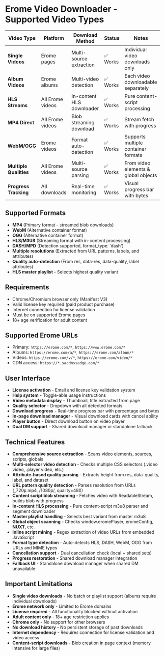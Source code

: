 # Erome Video Downloader - Supported Video Types

| Video Type             | Platform                | Download Method         | Status     | Notes                              |
| ---------------------- | ----------------------- | ----------------------- | ---------- | ---------------------------------- |
| **Single Videos**      | Erome pages             | Multi-source extraction | ✅ Works   | Individual video downloads only    |
| **Album Videos**       | Erome albums            | Multi-video detection   | ✅ Works   | Each video downloadable separately |
| **HLS Streams**        | All Erome videos        | In-content HLS downloader| ✅ Works  | Pure content-script processing     |
| **MP4 Direct**         | All Erome videos        | Blob streaming download | ✅ Works   | Stream fetch with progress         |
| **WebM/OGG**           | Erome videos            | Format auto-detection   | ✅ Works   | Supports multiple container formats|
| **Multiple Qualities** | All Erome videos        | Multi-source parsing    | ✅ Works   | From video elements & global objects|
| **Progress Tracking**  | All downloads           | Real-time monitoring    | ✅ Works   | Visual progress bar with bytes     |

## Supported Formats

- **MP4** (Primary format - streamed blob downloads)
- **WebM** (Alternative container format)
- **OGG** (Alternative container format)
- **HLS/M3U8** (Streaming format with in-content processing)
- **DASH/MPD** (Detection supported, format_type: 'dash')
- **Multiple resolutions** (Extracted from URL patterns, labels, and attributes)
- **Quality auto-detection** (From res, data-res, data-quality, label attributes)
- **HLS master playlist** - Selects highest quality variant

## Requirements

- Chrome/Chromium browser only (Manifest V3)
- Valid license key required (paid product purchase)
- Internet connection for license validation
- Must be on supported Erome pages
- 18+ age verification for adult content

## Supported Erome URLs

- Primary: `https://erome.com/*`, `https://www.erome.com/*`
- Albums: `https://erome.com/a/*`, `https://erome.com/album/*`
- Videos: `https://erome.com/v/*`, `https://erome.com/video/*`
- CDN access: `https://*.sacdnssedge.com/*`

## User Interface

- **License activation** - Email and license key validation system
- **Help system** - Toggle-able usage instructions
- **Video metadata display** - Thumbnail, title extracted from page
- **Quality selector** - Dropdown with all detected formats
- **Download progress** - Real-time progress bar with percentage and bytes
- **In-page download manager** - Visual download cards with cancel ability
- **Player button** - Direct download button on video player
- **Dual DM support** - Shared download manager or standalone fallback

## Technical Features

- **Comprehensive source extraction** - Scans video elements, sources, scripts, globals
- **Multi-selector video detection** - Checks multiple CSS selectors (.video video, .player video, etc.)
- **Attribute-based quality parsing** - Extracts height from res, data-quality, label, and dataset
- **URL pattern quality detection** - Parses resolution from URLs (_720p.mp4, /1080p/, quality=480)
- **Content script blob streaming** - Fetches video with ReadableStream, builds blob with progress
- **In-content HLS processing** - Pure content-script m3u8 parser and segment downloader
- **Master playlist handling** - Selects best variant from master m3u8
- **Global object scanning** - Checks window.eromePlayer, eromeConfig, __NUXT__, etc.
- **Inline script mining** - Regex extraction of video URLs from embedded JavaScript
- **Format type detection** - Auto-detects HLS, DASH, WebM, OGG from URLs and MIME types
- **Cancellation support** - Dual cancellation check (local + shared sets)
- **Progress restoration** - Shared download manager integration
- **Fallback UI** - Standalone download manager when shared DM unavailable

## Important Limitations

- **Single video downloads** - No batch or playlist support (albums require individual downloads)
- **Erome network only** - Limited to Erome domains
- **License required** - All functionality blocked without activation
- **Adult content only** - 18+ age restriction applies
- **Chrome only** - No support for other browsers
- **No download history** - No persistent storage of past downloads
- **Internet dependency** - Requires connection for license validation and video access
- **Content-script downloads** - Blob creation in page context (memory intensive for large files)
